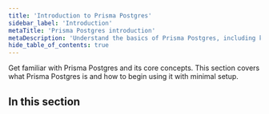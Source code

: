 ```yaml
---
title: 'Introduction to Prisma Postgres'
sidebar_label: 'Introduction'
metaTitle: 'Prisma Postgres introduction'
metaDescription: 'Understand the basics of Prisma Postgres, including key features and how to get started.'
hide_table_of_contents: true
---
```



Get familiar with Prisma Postgres and its core concepts. This section covers what Prisma Postgres is and how to begin using it with minimal setup.

## In this section

<Subsections />
